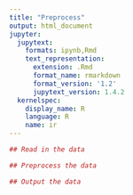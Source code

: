 ```yaml
---
title: "Preprocess"
output: html_document
jupyter:
  jupytext:
    formats: ipynb,Rmd
    text_representation:
      extension: .Rmd
      format_name: rmarkdown
      format_version: '1.2'
      jupytext_version: 1.4.2
  kernelspec:
    display_name: R
    language: R
    name: ir
---
```


```r
## Read in the data
```

```r
## Preprocess the data
```

```r
## Output the data
```
